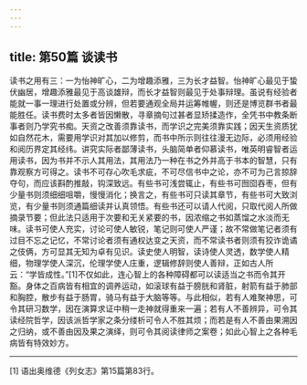 ```yaml
---
---
---
```

title: 第50篇 谈读书
---




读书之用有三：一为怡神旷心，二为增趣添雅，三为长才益智。怡神旷心最见于蛰伏幽居，增趣添雅最见于高谈雄辩，而长才益智则最见于处事辩理。虽说有经验者能就一事一理进行处置或分辨，但若要通观全局并运筹帷幄，则还是博览群书者最能胜任。读书费时太多者皆因懒散，寻章摘句过甚者显矫揉造作，全凭书中教条断事者则乃学究书痴。天资之改善须靠读书，而学识之完美须靠实践；因天生资质犹如自然花木，需要用学识对其加以修剪，而书中所示则往往漫无边际，必须用经验和阅历界定其经纬。讲究实际者鄙薄读书，头脑简单者仰慕读书，唯英明睿智者运用读书，因为书并不示人其用法，其用法乃一种在书之外并高于书本的智慧，只有靠观察方可得之。读书不可存心吹毛求疵，不可尽信书中之论，亦不可为己言掠辞夺句，而应该斟酌推敲，钩深致远。有些书可浅尝辄止，有些书可囫囵吞枣，但有少量书则须细细咀嚼，慢慢消化；换言之，有些书可只读其章节，有些书可大致浏览，有少量书则须通篇细读并认真领悟。有些书还可以请人代阅，只取代阅人所做摘录节要；但此法只适用于次要和无关紧要的书，因浓缩之书如蒸馏之水淡而无味。读书可使人充实，讨论可使人敏锐，笔记则可使人严谨；故不常做笔记者须有过目不忘之记忆，不常讨论者须有通权达变之天资，而不常读书者则须有狡诈诡谲之伎俩，方可显其无知为卓有见识。读史使人明智，读诗使人灵透，数学使人精细，物理学使人深沉，伦理学使人庄重，逻辑修辞则使人善辩，正如古人所云：“学皆成性。”[1]不仅如此，连心智上的各种障碍都可以读适当之书而令其开豁。身体之百病皆有相宜的调养运动，如滚球有益于膀胱和肾脏，射箭有益于肺部和胸腔，散步有益于肠胃，骑马有益于大脑等等。与此相似，若有人难聚神思，可令其研习数学，因在演算求证中稍一走神就得重来一遍；若有人不善辨异，可令其读经院哲学，因该派哲学家之条分缕析可令人不胜其烦；而若是有人不善由果溯因之归纳，或不善由因及果之演绎，则可令其阅读律师之案卷；如此心智上之各种毛病皆有特效妙方。



* * *



[1] 语出奥维德《列女志》第15篇第83行。